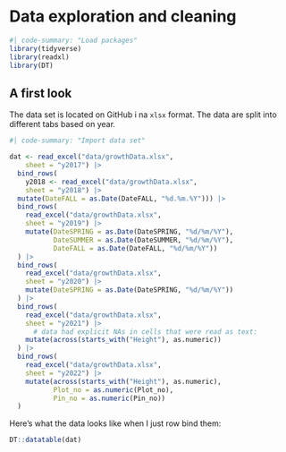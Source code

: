 # Data exploration and cleaning {#data-exp}

```r
#| code-summary: "Load packages"
library(tidyverse)
library(readxl)
library(DT)
```

## A first look

The data set is located on GitHub i na `xlsx` format.
The data are split into different tabs based on year.

```r
#| code-summary: "Import data set"

dat <- read_excel("data/growthData.xlsx", 
    sheet = "y2017") |>
  bind_rows(
    y2018 <- read_excel("data/growthData.xlsx", 
    sheet = "y2018") |>
  mutate(DateFALL = as.Date(DateFALL, "%d.%m.%Y"))) |>
  bind_rows(
    read_excel("data/growthData.xlsx", 
    sheet = "y2019") |>
    mutate(DateSPRING = as.Date(DateSPRING, "%d/%m/%Y"),
           DateSUMMER = as.Date(DateSUMMER, "%d/%m/%Y"),
           DateFALL = as.Date(DateFALL, "%d/%m/%Y"))
  ) |>
  bind_rows(
    read_excel("data/growthData.xlsx", 
    sheet = "y2020") |>
    mutate(DateSPRING = as.Date(DateSPRING, "%d/%m/%Y"))
  ) |>
  bind_rows(
    read_excel("data/growthData.xlsx", 
    sheet = "y2021") |>
      # data had explicit NAs in cells that were read as text:
    mutate(across(starts_with("Height"), as.numeric))
  ) |>
  bind_rows(
    read_excel("data/growthData.xlsx", 
    sheet = "y2022") |>
    mutate(across(starts_with("Height"), as.numeric),
           Plot_no = as.numeric(Plot_no),
           Pin_no = as.numeric(Pin_no))
  )
```

Here's what the data looks like when I just row bind them:

```r
DT::datatable(dat)
```

